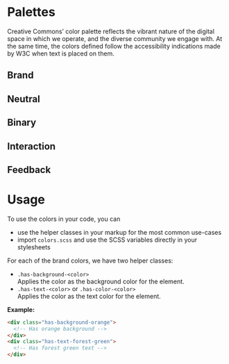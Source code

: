 
<Meta title="Tokens/Color" />

# Palettes

Creative Commons’ color palette reflects the vibrant nature of the digital space in which we operate, and the diverse
community we engage with. At the same time, the colors defined follow the accessibility indications made by W3C when
text is placed on them.

## Brand

<ColorPalette>
  <ColorItem
    title="Tomato"
    subtitle="$color-tomato"
    colors={['rgb(237, 89, 47)']} />
  <ColorItem
    title="Orange"
    subtitle="$color-orange"
    colors={['rgb(251, 119, 41)']} />
  <ColorItem
    title="Gold"
    subtitle="$color-gold"
    colors={['rgb(239, 190, 0)']} />
  <ColorItem
    title="ForestGreen"
    subtitle="$color-forest-green"
    colors={['rgb(4, 166, 53)']} />
  <ColorItem
    title="DarkTurquoise"
    subtitle="$color-dark-turquoise"
    colors={['rgb(5, 181, 218)']} />
  <ColorItem
    title="DarkSlateBlue"
    subtitle="$color-dark-slate-blue"
    colors={['rgb(60, 92, 153)']} />
  <ColorItem
    title="DarkSlateGray"
    subtitle="$color-dark-slate-gray"
    colors={['rgb(51, 51, 51)']} />
</ColorPalette>

## Neutral

<ColorPalette>
  <ColorItem
    title="DarkGray"
    subtitle="$color-dark-gray"
    colors={['rgb(120, 120, 120)']} />
  <ColorItem
    title="Gray"
    subtitle="$color-gray"
    colors={['rgb(176, 176, 176)']} />
  <ColorItem
    title="LightGray"
    subtitle="$color-light-gray"
    colors={['rgb(216, 216, 216)']} />
  <ColorItem
    title="LighterGray"
    subtitle="$color-lighter-gray"
    colors={['rgb(245, 245, 245)']} />
</ColorPalette>

## Binary

<ColorPalette>
  <ColorItem
    title="Black"
    subtitle="$color-black"
    colors={['rgb(0, 0, 0)']} />
  <ColorItem
    title="White"
    subtitle="$color-white"
    colors={['rgb(255, 255, 255)']} />
</ColorPalette>

## Interaction

<ColorPalette>
  <ColorItem
    title="BrighterTomato"
    subtitle="$color-brighter-tomato"
    colors={['rgb(255, 105, 51)']} />
  <ColorItem
    title="BrighterGold"
    subtitle="$color-brighter-gold"
    colors={['rgb(245, 212, 0)']} />
  <ColorItem
    title="BrighterForestGreen"
    subtitle="$color-brighter-forest-green"
    colors={['rgb(0, 184, 80)']} />
</ColorPalette>

## Feedback

<ColorPalette>
  <ColorItem
    title="Success"
    subtitle="$color-success"
    colors={['rgb(255, 201, 201)']} />
  <ColorItem
    title="Warning"
    subtitle="$color-warning"
    colors={['rgb(224, 242, 191)']} />
  <ColorItem
    title="Error"
    subtitle="$color-error"
    colors={['rgb(250, 236, 188)']} />
</ColorPalette>

# Usage

To use the colors in your code, you can
- use the helper classes in your markup for the most common use-cases
- import `colors.scss` and use the SCSS variables directly in your stylesheets

For each of the brand colors, we have two helper classes:
- `.has-background-<color>`<br/>
  Applies the color as the background color for the element.
- `.has-text-<color>` or `.has-color-<color>`<br/>
  Applies the color as the text color for the element.

**Example:**

```html
<div class="has-background-orange">
  <!-- Has orange background -->
</div>
<div class="has-text-forest-green">
  <!-- Has forest green text -->
</div>
```
